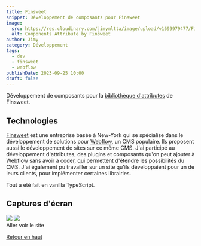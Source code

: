 ```yaml
---
title: Finsweet
snippet: Développement de composants pour Finsweet
image:
  src: https://res.cloudinary.com/jimymltta/image/upload/v1699979477/Finsweet/62c8671dbd454a56a336f1a5_CMS_Attribute_1_vyuhxf.svg
  alt: Components Attribute by Finsweet
author: Jimy
category: Développement
tags:
  - dev
  - finsweet
  - webflow
publishDate: 2023-09-25 10:00
draft: false
---
```



Développement de composants pour la [bibliothèque d'attributes](https://finsweet.com/attributes) de Finsweet.

## Technologies

[Finsweet](https://finsweet.com) est une entreprise basée à New-York qui se spécialise dans le développement de solutions pour [Webflow](https://webflow.com), un CMS populaire. Ils proposent aussi le développement de sites sur ce même CMS.
J'ai participé au développement d'attributes, des plugins et composants qu'on peut ajouter à Webflow sans avoir à coder, qui permettent d'étendre les possibilités du CMS.
J'ai également pu travailler sur un site qu'ils développaient pour un de leurs clients, pour implémenter certaines librairies.

Tout a été fait en vanilla TypeScript.

## Captures d'écran

<img src="https://res.cloudinary.com/jimymltta/image/upload/v1699979466/Finsweet/CleanShot_2023-11-14_at_17.29.22_2x_fnjwmw.png" />
<img src="https://res.cloudinary.com/jimymltta/image/upload/v1699979477/Finsweet/62c8671dbd454a56a336f1a5_CMS_Attribute_1_vyuhxf.svg" />

<br />
<div>
  <Link href="https://finsweet.com/attributes">Aller voir le site</Link>
</div>

[Retour en haut](#top)
